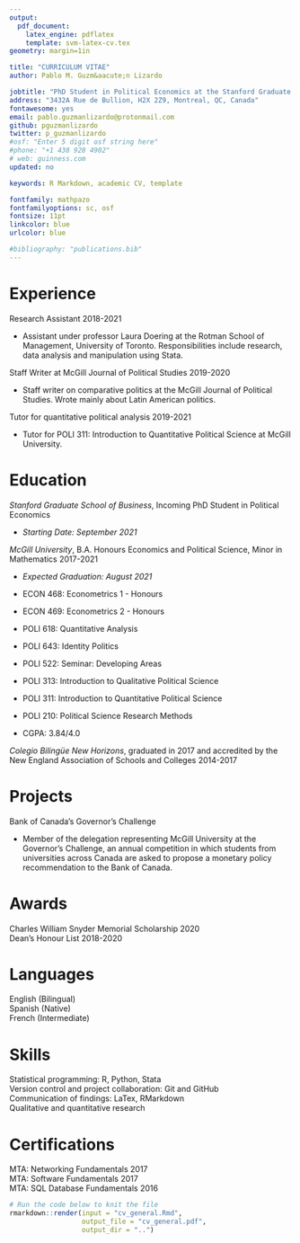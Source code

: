 ```yaml
---
output: 
  pdf_document:
    latex_engine: pdflatex
    template: svm-latex-cv.tex
geometry: margin=1in

title: "CURRICULUM VITAE"
author: Pablo M. Guzm&aacute;n Lizardo

jobtitle: "PhD Student in Political Economics at the Stanford Graduate School of Business"
address: "3432A Rue de Bullion, H2X 2Z9, Montreal, QC, Canada"
fontawesome: yes
email: pablo.guzmanlizardo@protonmail.com
github: pguzmanlizardo
twitter: p_guzmanlizardo
#osf: "Enter 5 digit osf string here"
#phone: "+1 438 928 4902"
# web: guinness.com
updated: no

keywords: R Markdown, academic CV, template

fontfamily: mathpazo
fontfamilyoptions: sc, osf
fontsize: 11pt
linkcolor: blue
urlcolor: blue

#bibliography: "publications.bib"
---
```


# Experience

Research Assistant \hfill 2018-2021  

* Assistant under professor Laura Doering at the Rotman School of Management, University of Toronto. Responsibilities include research, data analysis and manipulation using Stata.

Staff Writer at McGill Journal of Political Studies \hfill 2019-2020 

* Staff writer on comparative politics at the McGill Journal of Political Studies. Wrote mainly about Latin American politics.

Tutor for quantitative political analysis \hfill 2019-2021  

* Tutor for POLI 311: Introduction to Quantitative Political Science at McGill University.

# Education

*Stanford Graduate School of Business*, Incoming PhD Student in Political Economics \hfill 

* *Starting Date: September 2021*    

*McGill University*, B.A. Honours Economics and Political Science, Minor in Mathematics \hfill 2017-2021    

* *Expected Graduation: August 2021*

* ECON 468: Econometrics 1 - Honours
* ECON 469: Econometrics 2 - Honours
* POLI 618: Quantitative Analysis
* POLI 643: Identity Politics
* POLI 522: Seminar: Developing Areas
* POLI 313: Introduction to Qualitative Political Science
* POLI 311: Introduction to Quantitative Political Science
* POLI 210: Political Science Research Methods
* CGPA: 3.84/4.0

[comment]: <> (The line below uses the standard HTML code for the dieresis)
*Colegio Biling&uuml;e New Horizons*, graduated in 2017 and accredited by the New England Association of Schools and Colleges \hfill 2014-2017

# Projects
Bank of Canada's Governor's Challenge  

* Member of the delegation representing McGill University at the Governor's Challenge, an annual competition in which students from universities across Canada are asked to propose a monetary policy recommendation to the Bank of Canada.

# Awards
Charles William Snyder Memorial Scholarship \hfill 2020   
Dean's Honour List \hfill 2018-2020  

# Languages
English (Bilingual)  
Spanish (Native)  
French (Intermediate)  

# Skills
Statistical programming: R, Python, Stata  
Version control and project collaboration: Git and GitHub  
Communication of findings: LaTex, RMarkdown  
Qualitative and quantitative research

# Certifications
MTA: Networking Fundamentals \hfill 2017  
MTA: Software Fundamentals \hfill 2017  
MTA: SQL Database Fundamentals \hfill 2016  

```r
# Run the code below to knit the file
rmarkdown::render(input = "cv_general.Rmd",
                  output_file = "cv_general.pdf",
                  output_dir = "..")

```

